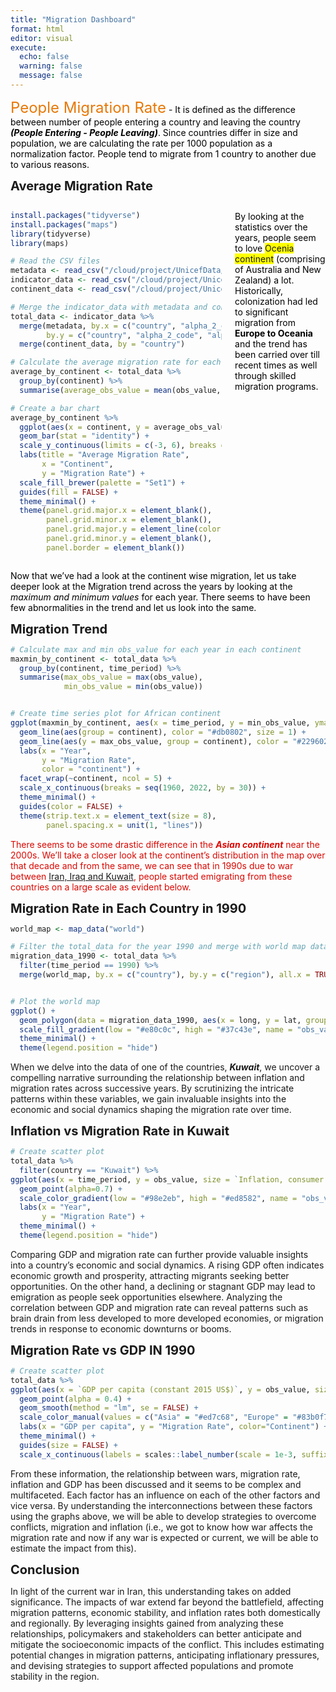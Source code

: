 ```yaml
---
title: "Migration Dashboard"
format: html
editor: visual
execute:
  echo: false
  warning: false
  message: false
---
```


[People Migration Rate]{style="font-size: 24px;color: #e87807"} [- It is defined as the difference between number of people entering a country and leaving the country ***(People Entering - People Leaving)***. Since countries differ in size and population, we are calculating the rate per 1000 population as a normalization factor. People tend to migrate from 1 country to another due to various reasons.]{style="font-size: 14px; color:black"}

[**Average Migration Rate**]{style="font-size: 20px;"}

::: columns
::: {.column width="70%"}
```r
install.packages("tidyverse")
install.packages("maps")
library(tidyverse)
library(maps)

# Read the CSV files
metadata <- read_csv("/cloud/project/UnicefData/unicef_metadata.csv")
indicator_data <- read_csv("/cloud/project/UnicefData/unicef_indicator_2.csv")
continent_data <- read_csv("/cloud/project/UnicefData/data_right_3.csv")

# Merge the indicator_data with metadata and continent_data
total_data <- indicator_data %>%
  merge(metadata, by.x = c("country", "alpha_2_code", "alpha_3_code", "numeric_code", "time_period"),
        by.y = c("country", "alpha_2_code", "alpha_3_code", "numeric_code", "year")) %>%
  merge(continent_data, by = "country")

# Calculate the average migration rate for each continent across years
average_by_continent <- total_data %>%
  group_by(continent) %>%
  summarise(average_obs_value = mean(obs_value, na.rm = TRUE))

# Create a bar chart
average_by_continent %>%
  ggplot(aes(x = continent, y = average_obs_value, fill = continent)) +
  geom_bar(stat = "identity") +
  scale_y_continuous(limits = c(-3, 6), breaks = seq(-3, 6, by = 1)) +
  labs(title = "Average Migration Rate",
       x = "Continent",
       y = "Migration Rate") +
  scale_fill_brewer(palette = "Set1") + 
  guides(fill = FALSE) + 
  theme_minimal() + 
  theme(panel.grid.major.x = element_blank(), 
        panel.grid.minor.x = element_blank(), 
        panel.grid.major.y = element_line(color = "#e6e6e3"), 
        panel.grid.minor.y = element_blank(), 
        panel.border = element_blank())
```
:::

::: {.column width="30%"}
[By looking at the statistics over the years, people seem to love]{style="font-size: 14px; color:black"} [Ocenia continent]{style="font-size: 14px; background-color: yellow;"} [(comprising of Australia and New Zealand) a lot. Historically, colonization had led to significant migration from **Europe to Oceania** and the trend has been carried over till recent times as well through skilled migration programs.]{style="font-size: 14px; color:black"}
:::
:::

[Now that we've had a look at the continent wise migration, let us take deeper look at the Migration trend across the years by looking at the *maximum and minimum values* for each year. There seems to have been few abnormalities in the trend and let us look into the same.]{style="font-size: 14px; color:black"}

[**Migration Trend**]{style="font-size: 20px;"}

```r
# Calculate max and min obs_value for each year in each continent
maxmin_by_continent <- total_data %>%
  group_by(continent, time_period) %>%
  summarise(max_obs_value = max(obs_value),
            min_obs_value = min(obs_value))


# Create time series plot for African continent
ggplot(maxmin_by_continent, aes(x = time_period, y = min_obs_value, ymax = max_obs_value)) +
  geom_line(aes(group = continent), color = "#db0802", size = 1) +  
  geom_line(aes(y = max_obs_value, group = continent), color = "#229602", size = 1) + 
  labs(x = "Year",
       y = "Migration Rate",
       color = "continent") + 
  facet_wrap(~continent, ncol = 5) +
  scale_x_continuous(breaks = seq(1960, 2022, by = 30)) + 
  theme_minimal() + 
  guides(color = FALSE) + 
  theme(strip.text.x = element_text(size = 8),
        panel.spacing.x = unit(1, "lines"))
```

[There seems to be some drastic difference in the ***Asian continent*** near the 2000s. We'll take a closer look at the continent's distribution in the map over that decade and from the same, we can see that in 1990s due to war between [Iran, Iraq and Kuwait](https://en.wikipedia.org/wiki/Iraqi_invasion_of_Kuwait), people started emigrating from these countries on a large scale as evident below.]{style="font-size: 14px; color:#db0802"}

[**Migration Rate in Each Country in 1990**]{style="font-size: 20px;"}

```r
world_map <- map_data("world")

# Filter the total_data for the year 1990 and merge with world map data
migration_data_1990 <- total_data %>%
  filter(time_period == 1990) %>%
  merge(world_map, by.x = c("country"), by.y = c("region"), all.x = TRUE)


# Plot the world map
ggplot() +
  geom_polygon(data = migration_data_1990, aes(x = long, y = lat, group = group, fill = obs_value)) +
  scale_fill_gradient(low = "#e80c0c", high = "#37c43e", name = "obs_value", limits = c(-500, 0), breaks = seq(-500, 0, by = 100)) +
  theme_minimal() +
  theme(legend.position = "hide")
```

[When we delve into the data of one of the countries, ***Kuwait***, we uncover a compelling narrative surrounding the relationship between inflation and migration rates across successive years. By scrutinizing the intricate patterns within these variables, we gain invaluable insights into the economic and social dynamics shaping the migration rate over time.]{style="font-size: 14px;"}

[**Inflation vs Migration Rate in Kuwait**]{style="font-size: 20px;"}

```r
# Create scatter plot
total_data %>%
  filter(country == "Kuwait") %>%
ggplot(aes(x = time_period, y = obs_value, size = `Inflation, consumer prices (annual %)`, color = obs_value)) +
  geom_point(alpha=0.7) +
  scale_color_gradient(low = "#98e2eb", high = "#ed8582", name = "obs_value") +
  labs(x = "Year",
       y = "Migration Rate") +
  theme_minimal() + 
  theme(legend.position = "hide")
```

[Comparing GDP and migration rate can further provide valuable insights into a country's economic and social dynamics. A rising GDP often indicates economic growth and prosperity, attracting migrants seeking better opportunities. On the other hand, a declining or stagnant GDP may lead to emigration as people seek opportunities elsewhere. Analyzing the correlation between GDP and migration rate can reveal patterns such as brain drain from less developed to more developed economies, or migration trends in response to economic downturns or booms.]{style="font-size: 14px;"}

[**Migration Rate vs GDP IN 1990**]{style="font-size: 20px;"}

```r
# Create scatter plot
total_data %>%
ggplot(aes(x = `GDP per capita (constant 2015 US$)`, y = obs_value, size = `Population, total`, color = continent)) +
  geom_point(alpha = 0.4) +
  geom_smooth(method = "lm", se = FALSE) +
  scale_color_manual(values = c("Asia" = "#ed7c68", "Europe" = "#83b0f7", "Africa" = "#85a7d6", "Americas" = "#f7b474", "Oceania" = "#87e37b")) +
  labs(x = "GDP per capita", y = "Migration Rate", color="Continent") +
  theme_minimal() + 
  guides(size = FALSE) + 
  scale_x_continuous(labels = scales::label_number(scale = 1e-3, suffix = "K"), breaks = seq(0, 100000, by = 25000))
```

[From these information, the relationship between wars, migration rate, inflation and GDP has been discussed and it seems to be complex and multifaceted. Each factor has an influence on each of the other factors and vice versa. By understanding the interconnections between these factors using the graphs above, we will be able to develop strategies to overcome conflicts, migration and inflation (i.e., we got to know how war affects the migration rate and now if any war is expected or current, we will be able to estimate the impact from this).]{style="font-size: 14px;"}

[**Conclusion**]{style="font-size: 20px;"}

[In light of the current war in Iran, this understanding takes on added significance. The impacts of war extend far beyond the battlefield, affecting migration patterns, economic stability, and inflation rates both domestically and regionally. By leveraging insights gained from analyzing these relationships, policymakers and stakeholders can better anticipate and mitigate the socioeconomic impacts of the conflict. This includes estimating potential changes in migration patterns, anticipating inflationary pressures, and devising strategies to support affected populations and promote stability in the region.]{style="font-size: 14px;"}
